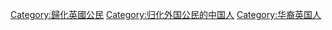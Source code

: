 [[Category:歸化英國公民|Category:歸化英國公民]]
[[Category:归化外国公民的中国人|Category:归化外国公民的中国人]]
[[Category:华裔英国人|Category:华裔英国人]]